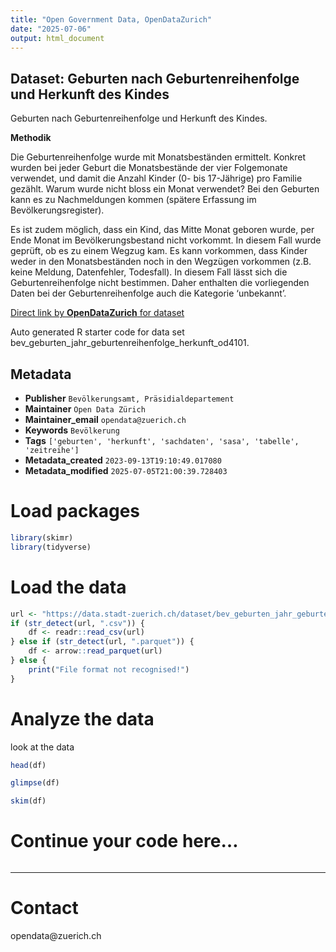 ```yaml
---
title: "Open Government Data, OpenDataZurich"
date: "2025-07-06"
output: html_document
---
```


## Dataset: Geburten nach Geburtenreihenfolge und Herkunft des Kindes


Geburten nach Geburtenreihenfolge und Herkunft des Kindes.



**Methodik**

Die Geburtenreihenfolge wurde mit Monatsbeständen ermittelt. Konkret wurden bei jeder Geburt die Monatsbestände der vier Folgemonate verwendet, und damit die Anzahl Kinder (0- bis 17-Jährige) pro Familie gezählt. Warum wurde nicht bloss ein Monat verwendet? Bei den Geburten kann es zu Nachmeldungen kommen (spätere Erfassung im Bevölkerungsregister).

Es ist zudem möglich, dass ein Kind, das Mitte Monat geboren wurde, per Ende Monat im Bevölkerungsbestand nicht vorkommt. In diesem Fall wurde geprüft, ob es zu einem Wegzug kam. Es kann vorkommen, dass Kinder weder in den Monatsbeständen noch in den Wegzügen vorkommen (z.B. keine Meldung, Datenfehler, Todesfall). In diesem Fall lässt sich die Geburtenreihenfolge nicht bestimmen. Daher enthalten die vorliegenden Daten bei der Geburtenreihenfolge auch die Kategorie 'unbekannt'. 

 

[]()



[Direct link by **OpenDataZurich** for dataset](https://data.stadt-zuerich.ch/dataset/bev_geburten_jahr_geburtenreihenfolge_herkunft_od4101)

Auto generated R starter code for data set bev_geburten_jahr_geburtenreihenfolge_herkunft_od4101.

## Metadata

- **Publisher** `Bevölkerungsamt, Präsidialdepartement`
- **Maintainer** `Open Data Zürich`
- **Maintainer_email** `opendata@zuerich.ch`
- **Keywords** `Bevölk­erung`
- **Tags** `['geburten', 'herkunft', 'sachdaten', 'sasa', 'tabelle', 'zeitreihe']`
- **Metadata_created** `2023-09-13T19:10:49.017080`
- **Metadata_modified** `2025-07-05T21:00:39.728403`


# Load packages

```r
library(skimr)
library(tidyverse)
```

# Load the data

```r
url <- "https://data.stadt-zuerich.ch/dataset/bev_geburten_jahr_geburtenreihenfolge_herkunft_od4101/download/BEV410OD4101.csv"
if (str_detect(url, ".csv")) {
    df <- readr::read_csv(url)
} else if (str_detect(url, ".parquet")) {
    df <- arrow::read_parquet(url)
} else {
    print("File format not recognised!")
}
```

# Analyze the data

look at the data
```r
head(df)
```

```r
glimpse(df)
```

```r
skim(df)
```

# Continue your code here...

```r

```

------------------------------------------------------------------------

# Contact

opendata@zuerich.ch
